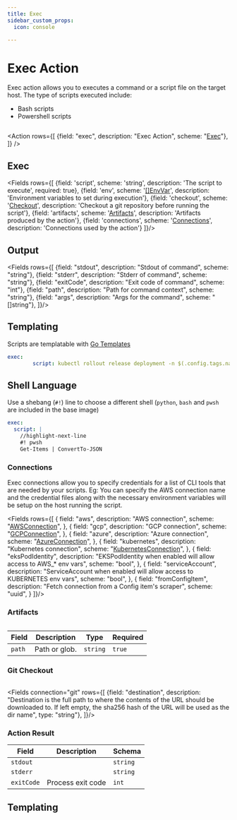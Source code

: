 ```yaml
---
title: Exec
sidebar_custom_props:
  icon: console

---
```


<!-- Source: modules/mission-control/api/v1/playbook_actions.go:463#ExecAction -->

# <Icon name="console"/> Exec Action

Exec action allows you to executes a command or a script file on the target host. The type of scripts executed include:

- Bash scripts
- Powershell scripts

```yaml title="scale-deployment.yaml" file=<rootDir>/modules/mission-control/fixtures/playbooks/scale-deployment.yaml

```

<Action rows={[
    {field: "exec", description: "Exec Action", scheme: "[Exec](#exec)"},
]} />

## Exec

<Fields rows={[
  {field: 'script', scheme: 'string', description: 'The script to execute', required: true},
  {field: 'env', scheme: '[[]EnvVar](/reference/env-var)', description: 'Environment variables to set during execution'},
  {field: 'checkout', scheme: '[Checkout](#git-checkout)', description: 'Checkout a git repository before running the script'},
  {field: 'artifacts', scheme: '[Artifacts](#artifacts)', description: 'Artifacts produced by the action'},
  {field: 'connections', scheme: '[Connections](#connections)', description: 'Connections used by the action'}
]}/>

## Output

<Fields  rows={[
  {field: "stdout", description: "Stdout of command", scheme: "string"},
  {field: "stderr", description: "Stderr of command", scheme: "string"},
  {field: "exitCode", description: "Exit code of command", scheme: "int"},
  {field: "path", description: "Path for command context", scheme: "string"},
  {field: "args", description: "Args for the command", scheme: "[]string"},
]}/>

## Templating

Scripts are templatable with [Go Templates](/reference/scripting/gotemplate)

```yaml
exec:
        script: kubectl rollout release deployment -n $(.config.tags.namespace) $(.conf
```

## Shell Language

Use a shebang (`#!`) line to choose a different shell (`python`, `bash` and `pwsh` are included in the base image)

```yaml
exec:
  script: |
    //highlight-next-line
    #! pwsh
    Get-Items | ConvertTo-JSON
```

<GoTemplate/>


###  Connections

Exec connections allow you to specify credentials for a list of CLI tools that are needed by your scripts. Eg: You can specify the AWS connection name and the credential files along with the necessary environment variables
will be setup on the host running the script.

<Fields rows={[
  {
    field: "aws",
    description: "AWS connection",
    scheme: "[AWSConnection](/reference/connections/aws)",
  },
  {
    field: "gcp",
    description: "GCP connection",
    scheme: "[GCPConnection](/reference/connections/gcp)",
  },
  {
    field: "azure",
    description: "Azure connection",
    scheme: "[AzureConnection](/reference/connections/azure)",
  },
  {
    field: "kubernetes",
    description: "Kubernetes connection",
    scheme: "[KubernetesConnection](/reference/connections/kubernetes)",
  },
  {
    field: "eksPodIdentity",
    description: "EKSPodIdentity when enabled will allow access to AWS_* env vars",
    scheme: "bool",
  },
  {
    field: "serviceAccount",
    description: "ServiceAccount when enabled will allow access to KUBERNETES env vars",
    scheme: "bool",
  },
  {
    field: "fromConfigItem",
    description: "Fetch connection from a Config item's scraper",
    scheme: "uuid",
  }
]}/>

### Artifacts

```yaml title="exec-artifact.yaml" file=<rootDir>/modules/mission-control/fixtures/playbooks/exec-artifact.yaml

```

| Field  | Description   | Type     | Required |
| ------ | ------------- | -------- | -------- |
| `path` | Path or glob. | `string` | `true`   |

### Git Checkout
```yaml title="exec-checkout.yaml" file=<rootDir>/modules/mission-control/fixtures/playbooks/exec-checkout.yaml
```

<Fields connection="git" rows={[
  {field: "destination", description: "Destination is the full path to where the contents of the URL should be downloaded to. If left empty, the sha256 hash of the URL will be used as the dir name", type: "string"},
]}/>


### Action Result

| Field      | Description       | Schema   |
| ---------- | ----------------- | -------- |
| `stdout`   |                   | `string` |
| `stderr`   |                   | `string` |
| `exitCode` | Process exit code | `int`    |


## Templating

<Templating/>

